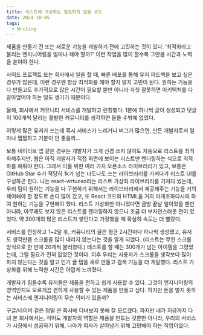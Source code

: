 ```yaml
---
title: 리스트에 가상화는 필요하지 않을 수도
date: 2024-10-05
tags:
  - Writing
---
```




제품을 만들기 전 또는 새로운 기능을 개발하기 전에 고민하는 것이 있다. ‘최적화라고 불리는 엔지니어링을 얼마나 해야 할까?’ 이런 작업을 많이 할수록 그만큼 시간과 노력을 쏟아야 한다.

사이드 프로젝트 또는 회사에서 일을 할 때, 빠른 배포를 통해 유저 피드백을 보고 싶은 경우가 많은데, 이런 경우엔 항상 최적화를 해야 할지 말지 고민이 된다. 원하는 기능을 다 만들고도 추가적으로 많은 시간이 필요할 뿐만 아니라 자칫 잘못하면 아키텍처를 다 갈아엎어야 하는 일도 생기기 때문이다.

올해, 회사에서 커뮤니티 서비스를 개발하고 런칭했다. 1분에 하나씩 글이 생성되고 댓글이 100개씩 달리는 활발한 커뮤니티를 생각하면 들뜰 수밖에 없었다.

이렇게 많은 유저가 쓰는데 혹시 서비스가 느리거나 버그가 많으면, 만든 개발자로서 얼마나 찝찝하고 기분이 안 좋을까…

보통 네이티브 앱 같은 경우는 개발자가 크게 신경 쓰지 않아도 자동으로 리스트를 최적화해주지만, 웹은 아직 개발자가 직접 화면에 보이는 리스트만 렌더링하는 식으로 최적화를 해줘야 한다. 그래서 이를 위한 여러 가지 오픈소스 라이브러리가 있고, 보통은 GitHub Star 수가 적당히 1k가 넘는 너도나도 쓰는 라이브러리를 가져다가 리스트 UI를 구성하곤 한다. 나는 react-virtuoso라는 리스트 가상화 라이브러리를 가져다 썼는데, 우리 팀이 원하는 기능을 다 구현하기 위해서는 라이브러리에서 제공해주는 기능을 거의 제어해야 할 정도로 손이 많이 갔고, 또 React 코드와 HTML을 거의 마개조하다시피 하여 원하는 기능을 구현해야 했다. 리스트 가상화만 아니었다면 금방 끝날 일이었을 뿐만 아니라, 아무래도 보지 않은 리스트를 렌더링하지 않으니 조금 더 부자연스러운 면이 있었다. 약 300개의 많은 리스트가 쌓인다고 가정했을 때 확실히 속도는 더 빨랐다.

서비스를 런칭하고 1~2달 후, 커뮤니티의 글은 평균 2시간마다 하나씩 생성됐고, 유저도 생각만큼 스크롤을 많이 내리지 않는다는 것을 알게 되었다. (리스트는 무한 스크롤 방식으로 한 번에 20개씩 불러왔다.) 테스트를 할 때는 300개가 넘는 아이템을 그렸었는데, 그럴 필요가 전혀 없었던 것이다. 이후 우리는 사용자가 스크롤을 생각보다 많이 하지 않는다는 것을 알고 인기 글 탭을 새로 만들고 검색 기능을 더 개발했다. 리스트 가상화를 위해 노력한 시간은 아깝게 느껴졌다.

개발자가 힘들수록 유저들은 제품을 편하고 쉽게 사용할 수 있다. 그것이 엔지니어링의 영역인지도 모르게끔 편하게 사용할 수 있는 제품을 만들고 싶다. 하지만 돈을 벌지 못하는 서비스에 엔지니어링이 무슨 의미가 있을까?

구글/네이버 같은 정말 큰 회사에 다녀보지 못해 잘 모르겠다. 하지만 내가 지금까지 다녀 본 회사에서는, 적어도 개발자의 역할은 제품을 만드는 것뿐만 아니라, 우리의 서비스가 시장에서 성공하기 위해, 나아가 회사가 살아남기 위해 고민해야 하는 직업이었다.
